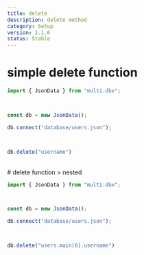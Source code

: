 ```yaml
---
title: delete
description: delete method
category: Setup
version: 1.1.6
status: Stable
---
```


# simple delete function


```ts
import { JsonData } from "multi.dbx";



const db = new JsonData(); 

db.connect("database/users.json");



db.delete("username")
```


<br />
# delete function > nested


```ts
import { JsonData } from "multi.dbx";



const db = new JsonData(); 

db.connect("database/users.json");



db.delete("users.main[0].username")
```